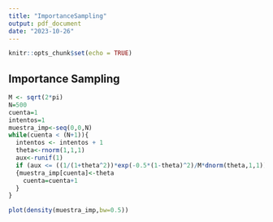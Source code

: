 ```yaml
---
title: "ImportanceSampling"
output: pdf_document
date: "2023-10-26"
---
```


```r
knitr::opts_chunk$set(echo = TRUE)
```

## Importance Sampling

```r
M <- sqrt(2*pi)
N=500
cuenta=1
intentos=1
muestra_imp<-seq(0,0,N)
while(cuenta < (N+1)){
  intentos <- intentos + 1
  theta<-rnorm(1,1,1)
  aux<-runif(1)
  if (aux <= ((1/(1+theta^2))*exp(-0.5*(1-theta)^2)/M*dnorm(theta,1,1)))
  {muestra_imp[cuenta]<-theta
    cuenta=cuenta+1
  }
}

```




```r
plot(density(muestra_imp,bw=0.5))
```

